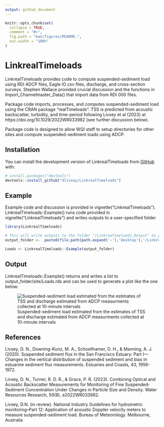 ```yaml
---
output: github_document
---
```


<!-- README.md is generated from README.Rmd. Please edit that file -->

```r
knitr::opts_chunk$set(
  collapse = TRUE,
  comment = "#>",
  fig.path = "man/figures/README-",
  out.width = "100%"
)
```

# LinkrealTimeloads

<!-- badges: start -->
<!-- badges: end -->

LinkrealTimeloads provides code to compute suspended-sediment load using RDI ADCP files, Eagle IO csv files, discharge, and cross-section surveys. 
Stephen Wallace provided crucial discussion and the functions in Import_Channelmaster_Data() that import data from RDI 000 files.  

Package code imports, processes, and computes suspended-sediment load using the CRAN package "realTimeloads". TSS is predicted from acoustic backscatter, turbidity, and time-period following Livsey et al (2023) at https://doi.org/10.1029/2022WR033982 (see further discussion below). 

Package code is designed to allow WQI staff to setup directories for other sites and compute suspended-sediment loads using ADCP. 

## Installation

You can install the development version of LinkrealTimeloads from [GitHub](https://github.com/) with:

``` r
# install.packages("devtools")
devtools::install_github("dlivsey/LinkrealTimeloads")
```

## Example

Example code and discussion is provided in vignette("LinkrealTimeloads"). LinkrealTimeloads::Example() runs code provided in vignette("LinkrealTimeloads") and writes outputs to a user-specified folder

```r

library(LinkrealTimeloads)

# This will write outputs to the folder "/LinkreaTimeloads_Output" on your Desktop 
output_folder <-  paste0(file.path(path.expand('~'),'Desktop'),'/LinkreaTimeloads_Output')

Loads <- LinkrealTimeloads::Example(output_folder)

```

## Output

LinkrealTimeloads::Example() returns and writes a list  to output_folder/site/Loads.rds and can be used to generate a plot like the one below: 

![Suspended-sediment load estimated from the estimates of TSS and discharge estimated from ADCP measurments collected at 10-minute intervals](man/figures/README-example-1.png)

## References

Livsey, D. N., Downing-Kunz, M. A., Schoellhamer, D. H., & Manning, A. J. (2020). Suspended sediment flux in the San Francisco Estuary: Part I—Changes in the vertical distribution of suspended sediment and bias in estuarine sediment flux measurements. Estuaries and Coasts, 43, 1956-1972.

Livsey, D. N., Turner, R. D. R., & Grace, P. R. (2023). Combining Optical and Acoustic Backscatter Measurements for Monitoring of Fine Suspended‐Sediment Concentration Under Changes in Particle Size and Density. Water Resources Research, 59(8), e2022WR033982.

Livsey, D.N. (in review). National Industry Guidelines for hydrometric monitoring–Part 12: Application of acoustic Doppler velocity meters to measure suspended-sediment load. Bureau of Meteorology. Melbourne, Australia

